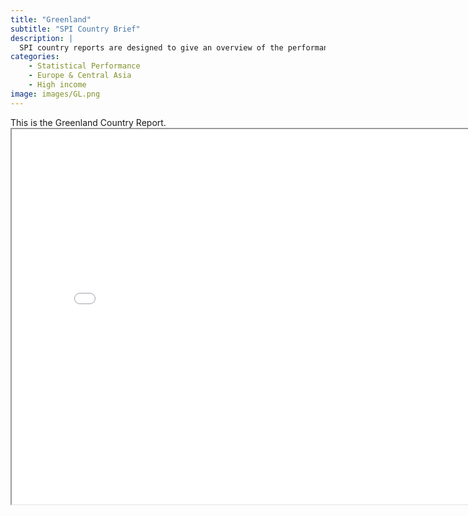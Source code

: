 ```yaml
---
title: "Greenland"
subtitle: "SPI Country Brief"
description: |
  SPI country reports are designed to give an overview of the performance of Greenland.
categories:
    - Statistical Performance
    - Europe & Central Asia
    - High income
image: images/GL.png
---
```


This is the Greenland Country Report.
<iframe src="charts/Greenland_chart.html" width="800" height="600"></iframe>

